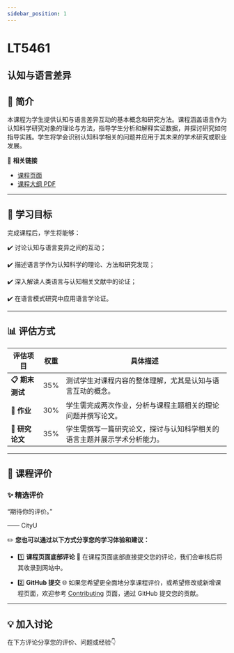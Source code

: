 ```yaml
---
sidebar_position: 1
---
```


# LT5461
## 认知与语言差异

## **📘 简介**
本课程为学生提供认知与语言差异互动的基本概念和研究方法。课程涵盖语言作为认知科学研究对象的理论与方法，指导学生分析和解释实证数据，并探讨研究如何指导实践。学生将学会识别认知科学相关的问题并应用于其未来的学术研究或职业发展。

🔗 **相关链接**
- [课程页面](https://www.cityu.edu.hk/catalogue/pg/202425/course/LT5461.htm)
- [课程大纲 PDF](https://www.cityu.edu.hk/catalogue/pg/202425/course/LT5461.pdf)

---

## **🎯 学习目标**

完成课程后，学生将能够：

✔️ 讨论认知与语言变异之间的互动；

✔️ 描述语言学作为认知科学的理论、方法和研究发现；

✔️ 深入解读人类语言与认知相关文献中的论证；

✔️ 在语言模式研究中应用语言学论证。

---

## **📊 评估方式**

| **评估项目**              | **权重** | **具体描述**                                                                                     |
|--------------------------|---------|-----------------------------------------------------------------------------------------------|
| **📋 期末测试**            | 35%     | 测试学生对课程内容的整体理解，尤其是认知与语言互动的概念。                                              |
| **📖 作业**               | 30%     | 学生需完成两次作业，分析与课程主题相关的理论问题并撰写论文。                                                |
| **📄 研究论文**            | 35%     | 学生需撰写一篇研究论文，探讨与认知科学相关的语言主题并展示学术分析能力。                                          |

---

## **💬 课程评价**

### ✨ **精选评价**
<div className={commentStyles.commentBox}>
    <p className={commentStyles.commentText}>
        “期待你的评价。”
    </p>
    <p className={commentStyles.commentAuthor}>—— CityU</p>
</div>

✏️ **您也可以通过以下方式分享您的学习体验和建议：**

- 1️⃣ **课程页面底部评论**
💬 在课程页面底部直接提交您的评论，我们会审核后将其收录到网站中。

- 2️⃣ **GitHub 提交**
🌐 如果您希望更全面地分享课程评价，或希望修改或新增课程页面，欢迎参考 [Contributing](https://penjc.github.io/CityU/contributing) 页面，通过 GitHub 提交您的贡献。

---

## **💡 加入讨论**

在下方评论分享您的评价、问题或经验👇
<Utterances />
